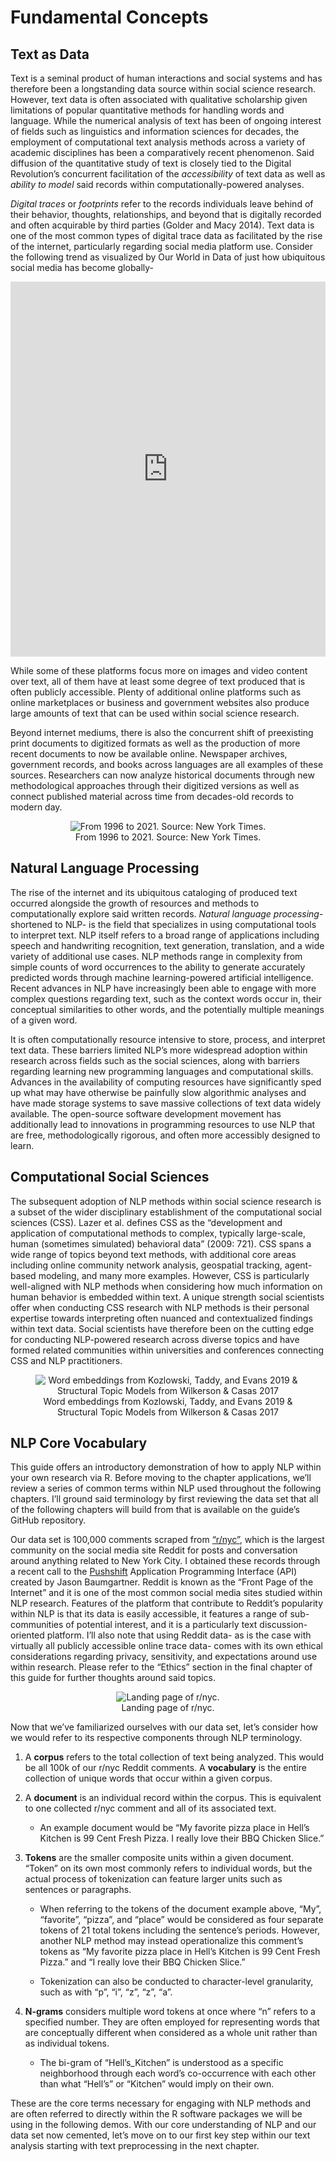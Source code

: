 # Fundamental Concepts {#intro}

## Text as Data

Text is a seminal product of human interactions and social systems and has therefore been a longstanding data source within social science research. However, text data is often associated with qualitative scholarship given limitations of popular quantitative methods for handling words and language. While the numerical analysis of text has been of ongoing interest of fields such as linguistics and information sciences for decades, the employment of computational text analysis methods across a variety of academic disciplines has been a comparatively recent phenomenon. Said diffusion of the quantitative study of text is closely tied to the Digital Revolution’s concurrent facilitation of the *accessibility* of text data as well as *ability to model* said records within computationally-powered analyses. 

*Digital traces* or *footprints* refer to the records individuals leave behind of their behavior, thoughts, relationships, and beyond that is digitally recorded and often acquirable by third parties (Golder and Macy 2014). Text data is one of the most common types of digital trace data as facilitated by the rise of the internet, particularly regarding social media platform use. Consider the following trend as visualized by Our World in Data of just how ubiquitous social media has become globally- 

<iframe src="https://ourworldindata.org/grapher/users-by-social-media-platform?time=2004..2018&country=Facebook~Instagram~MySpace~Pinterest~Reddit~Snapchat~TikTok~Tumblr~Twitter~WeChat~Whatsapp~YouTube" loading="lazy" style="width: 100%; height: 600px; border: 0px none;"></iframe>

While some of these platforms focus more on images and video content over text, all of them have at least some degree of text produced that is often publicly accessible. Plenty of additional online platforms such as online marketplaces or business and government websites also produce large amounts of text that can be used within social science research. 

Beyond internet mediums, there is also the concurrent shift of preexisting print documents to digitized formats as well as the production of more recent documents to now be available online. Newspaper archives, government records, and books across languages are all examples of these sources. Researchers can now analyze historical documents through new methodological approaches through their digitized versions as well as connect published material across time from decades-old records to modern day. 

<center>

![From 1996 to 2021. Source: New York Times.](images/ny_times.png)

</center>

## Natural Language Processing

The rise of the internet and its ubiquitous cataloging of produced text occurred alongside the growth of resources and methods to computationally explore said written records. *Natural language processing*- shortened to NLP- is the field that specializes in using computational tools to interpret text. NLP itself refers to a broad range of applications including speech and handwriting recognition, text generation, translation, and a wide variety of additional use cases. NLP methods range in complexity from simple counts of word occurrences to the ability to generate accurately predicted words through machine learning-powered artificial intelligence. Recent advances in NLP have increasingly been able to engage with more complex questions regarding text, such as the context words occur in, their conceptual similarities to other words, and the potentially multiple meanings of a given word. 

It is often computationally resource intensive to store, process, and interpret text data. These barriers limited NLP's more widespread adoption within research across fields such as the social sciences, along with barriers regarding learning new programming languages and computational skills. Advances in the availability of computing resources have significantly sped up what may have otherwise be painfully slow algorithmic analyses and have made storage systems to save massive collections of text data widely available. The open-source software development movement has additionally lead to innovations in programming resources to use NLP that are free, methodologically rigorous, and often more accessibly designed to learn. 

## Computational Social Sciences

The subsequent adoption of NLP methods within social science research is a subset of the wider disciplinary establishment of the computational social sciences (CSS). Lazer et al. defines CSS as the “development and application of computational methods to complex, typically large-scale, human (sometimes simulated) behavioral data” (2009: 721). CSS spans a wide range of topics beyond text methods, with additional core areas including online community network analysis, geospatial tracking, agent-based modeling, and many more examples. However, CSS is particularly well-aligned with NLP methods when considering how much information on human behavior is embedded within text. A unique strength social scientists offer when conducting CSS research with NLP methods is their personal expertise towards interpreting often nuanced and contextualized findings within text data. Social scientists have therefore been on the cutting edge for conducting NLP-powered research across diverse topics and have formed related communities within universities and conferences connecting CSS and NLP practitioners. 

<center>

![Word embeddings from Kozlowski, Taddy, and Evans 2019 & Structural Topic Models from Wilkerson & Casas 2017](images/css.png)

</center>

## NLP Core Vocabulary

This guide offers an introductory demonstration of how to apply NLP within your own research via R. Before moving to the chapter applications, we'll review a series of common terms within NLP used throughout the following chapters. I’ll ground said terminology by first reviewing the data set that all of the following chapters will build from that is available on the guide’s GitHub repository. 

Our data set is 100,000 comments scraped from [“r/nyc”](https://www.reddit.com/r/nyc/), which is the largest community on the social media site Reddit for posts and conversation around anything related to New York City. I obtained these records through a recent call to the [Pushshift](https://github.com/pushshift/api) Application Programming Interface (API) created by Jason Baumgartner. Reddit is known as the “Front Page of the Internet” and it is one of the most common social media sites studied within NLP research. Features of the platform that contribute to Reddit’s popularity within NLP is that its data is easily accessible, it features a range of sub-communities of potential interest, and it is a particularly text discussion-oriented platform. I'll also note that using Reddit data- as is the case with virtually all publicly accessible online trace data- comes with its own ethical considerations regarding privacy, sensitivity, and expectations around use within research. Please refer to the "Ethics" section in the final chapter of this guide for further thoughts around said topics.  

<center>

![Landing page of r/nyc.](images/nyc.png)

</center>

Now that we’ve familiarized ourselves with our data set, let’s consider how we would refer to its respective components through NLP terminology. 

1.	A **corpus** refers to the total collection of text being analyzed. This would be all 100k of our r/nyc Reddit comments. A **vocabulary** is the entire collection of unique words that occur within a given corpus. 

2.	A **document** is an individual record within the corpus. This is equivalent to one collected r/nyc comment and all of its associated text. 

    +	An example document would be “My favorite pizza place in Hell’s Kitchen is 99 Cent Fresh Pizza. I really love their BBQ Chicken Slice.”
    
3.	**Tokens** are the smaller composite units within a given document. “Token” on its own most commonly refers to individual words, but the actual process of tokenization can feature larger units such as sentences or paragraphs. 

    +	When referring to the tokens of the document example above, “My”, “favorite”, “pizza”, and “place” would be considered as four separate tokens of 21 total tokens including the sentence’s periods. However, another NLP method may instead operationalize this comment’s tokens as “My favorite pizza place in Hell’s Kitchen is 99 Cent Fresh Pizza.” and “I really love their BBQ Chicken Slice.” 
    
    +	Tokenization can also be conducted to character-level granularity, such as with “p”, “i”, “z”, “z”, “a”. 

4.	**N-grams** considers multiple word tokens at once where “n” refers to a specified number. They are often employed for representing words that are conceptually different when considered as a whole unit rather than as individual tokens.

    +	The bi-gram of “Hell’s_Kitchen” is understood as a specific neighborhood through each word’s co-occurrence with each other than what “Hell’s” or “Kitchen” would imply on their own. 


These are the core terms necessary for engaging with NLP methods and are often referred to directly within the R software packages we will be using in the following demos. With our core understanding of NLP and our data set now cemented, let’s move on to our first key step within our text analysis starting with text preprocessing in the next chapter. 

 


